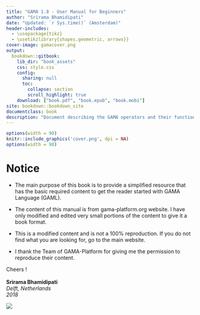 ```yaml
---
title: "GAMA 1.8 - User Manual for Beginners"
author: "Srirama Bhamidipati"
date: "Updated: `r Sys.time()` (Amsterdam)"
header-includes:
  - \usepackage{tikz}
  - \usetikzlibrary{shapes.geometric, arrows}}
cover-image: gamacover.png
output: 
  bookdown::gitbook:
    lib_dir: "book_assets"
    css: style.css
    config:
      sharing: null
      toc:
        collapse: section
        scroll_highlight: true
    download: ["book.pdf", "book.epub", "book.mobi"]
site: bookdown::bookdown_site
documentclass: book
description: "Document describing the GAMA operators and their functions."
---
```


```r
options(width = 90)
knitr::include_graphics('cover.png', dpi = NA)
options(width = 90)
```



# Notice {-}

* The main purpose of this book is to provide a simplified resource that has the basic required content to get the reader started with GAMA Language (GAML).

 * The content of this manual is from gama-platform.org website. I have only modified and edited very small portions of the content to give it a book format.

* This is a modified content and is not a 100% reproduction. If you do not find what you are looking for, go to the main website.

* I thank the Team of GAMA-Platform for giving me the permission to reproduce their content.

Cheers ! \
\
**Srirama Bhamidipati** \
*Delft, Netherlands* \
*2018*

![](gamacover.png)


